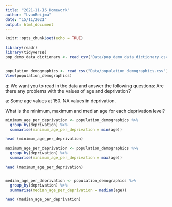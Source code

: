 ```yaml
---
title: "2021-11-16_Homework"
author: "LvanBeijma"
date: "15/11/2021"
output: html_document
---
```


```r
knitr::opts_chunk$set(echo = TRUE)
```

```r

library(readr)
library(tidyverse)
pop_demo_data_dictionary <- read_csv("Data/pop_demo_data_dictionary.csv")


population_demographics <- read_csv("Data/population_demographics.csv")
View(population_demographics)

```

q: We want you to read in the data and answer the following questions:
Are there any problems with the values of age and deprivation?

a: Some age values at 150. NA values in deprivation.


What is the minimum, maximum and median age for each deprivation level?

```r

minimum_age_per_deprivation <- population_demographics %>%
  group_by(deprivation) %>%
  summarise(minimum_age_per_deprivation = min(age))

head (minimum_age_per_deprivation)

maximum_age_per_deprivation <- population_demographics %>%
  group_by(deprivation) %>%
  summarise(minimum_age_per_deprivation = max(age))

head (maximum_age_per_deprivation)


median_age_per_deprivation <- population_demographics %>%
  group_by(deprivation) %>%
  summarise(median_age_per_deprivation = median(age))

head (median_age_per_deprivation)


```

